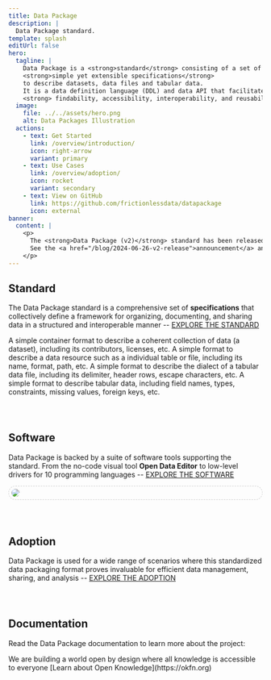 ```yaml
---
title: Data Package
description: |
  Data Package standard.
template: splash
editUrl: false
hero:
  tagline: |
    Data Package is a <strong>standard</strong> consisting of a set of
    <strong>simple yet extensible specifications</strong>
    to describe datasets, data files and tabular data.
    It is a data definition language (DDL) and data API that facilitates
    <strong> findability, accessibility, interoperability, and reusability (FAIR)</strong> of data.
  image:
    file: ../../assets/hero.png
    alt: Data Packages Illustration
  actions:
    - text: Get Started
      link: /overview/introduction/
      icon: right-arrow
      variant: primary
    - text: Use Cases
      link: /overview/adoption/
      icon: rocket
      variant: secondary
    - text: View on GitHub
      link: https://github.com/frictionlessdata/datapackage
      icon: external
banner:
  content: |
    <p>
      The <strong>Data Package (v2)</strong> standard has been released on June 26, 2024.
      See the <a href="/blog/2024-06-26-v2-release">announcement</a> and <a href="/overview/changelog">changelog</a> for details.
    </p>
---
```



<h2>Standard</h2>

The Data Package standard is a comprehensive set of **specifications** that collectively define a framework for organizing, documenting, and sharing data in a structured and interoperable manner -- [EXPLORE THE STANDARD](/standard/data-package)

<CardGrid>
  <ClickableCard title="Data Package" icon="open-book" href="/standard/data-package">
    A simple container format to describe a coherent collection of data (a dataset),
    including its contributors, licenses, etc.
  </ClickableCard>
  <ClickableCard title="Data Resource" icon="rocket" href="/standard/data-resource">
    A simple format to describe a data resource such as a individual table or file,
    including its name, format, path, etc.
  </ClickableCard>
  <ClickableCard title="Table Dialect" icon="document" href="/standard/table-dialect">
    A simple format to describe the dialect of a tabular data file, including its
    delimiter, header rows, escape characters, etc.
  </ClickableCard>
  <ClickableCard title="Table Schema" icon="puzzle" href="/standard/table-schema">
    A simple format to describe tabular data, including field names, types, constraints,
    missing values, foreign keys, etc.
  </ClickableCard>
</CardGrid>

<div style="margin-bottom: 5em"></div>

<h2>Software</h2>

Data Package is backed by a suite of software tools supporting the standard. From the no-code visual tool **Open Data Editor** to low-level drivers for 10 programming languages -- [EXPLORE THE SOFTWARE](/overview/software)

<div style="margin-top: 10px; margin-bottom: 5em; padding: 5px; border: dashed 1px #ccc; border-radius: 15px">
  <a href="https://opendataeditor.okfn.org/">
    <img src="/ode.png" style="border-radius: 15px" />
  </a>
</div>

<h2>Adoption</h2>

Data Package is used for a wide range of scenarios where this standardized data packaging format proves invaluable for efficient data management, sharing, and analysis -- [EXPLORE THE ADOPTION](/overview/adoption)

<Adoption />

<div style="margin-bottom: 5em"></div>

<h2>Documentation</h2>

Read the Data Package documentation to learn more about the project:

<CardGrid>
  <LinkCard title="Standard" href="/standard/data-package" />
  <LinkCard title="Extensions" href="/extensions/camtrap-data-package" />
  <LinkCard title="Recipes" href="/recipes/caching-of-resources" />
  <LinkCard title="Guides" href="/guides/using-data-package" />
</CardGrid>

<About title="Brought to you by">
  We are building a world open by design where all knowledge is accessible to everyone
  [Learn about Open Knowledge](https://okfn.org)
</About>
